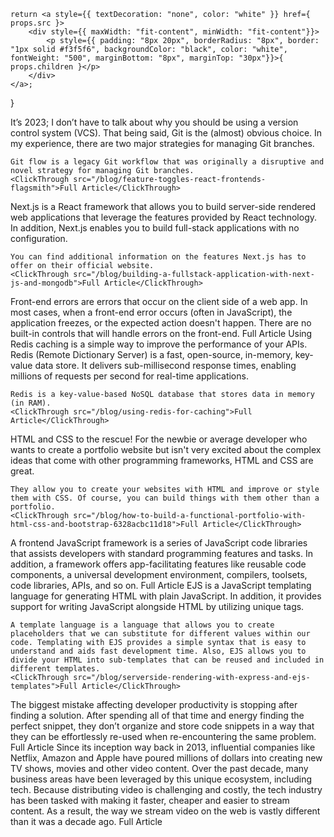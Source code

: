     return <a style={{ textDecoration: "none", color: "white" }} href={ props.src }>
        <div style={{ maxWidth: "fit-content", minWidth: "fit-content"}}>
            <p style={{ padding: "8px 20px", borderRadius: "8px", border: "1px solid #f3f5f6", backgroundColor: "black", color: "white", fontWeight: "500", marginBottom: "8px", marginTop: "30px"}}>{ props.children }</p>
        </div>
    </a>;
}


<Accordion title="Feature Toggles for React Frontends Using Flagsmith">
    It’s 2023; I don’t have to talk about why you should be using a version control system (VCS). That being said, Git is the (almost) obvious choice. In my experience, there are two major strategies for managing Git branches.

    Git flow is a legacy Git workflow that was originally a disruptive and novel strategy for managing Git branches.
    <ClickThrough src="/blog/feature-toggles-react-frontends-flagsmith">Full Article</ClickThrough>
</Accordion>

<Accordion title="Building a Fullstack Application with Next.js and MongoDB">
    Next.js is a React framework that allows you to build server-side rendered web applications that leverage the features provided by React technology. In addition, Next.js enables you to build full-stack applications with no configuration.

    You can find additional information on the features Next.js has to offer on their official website.
    <ClickThrough src="/blog/building-a-fullstack-application-with-next-js-and-mongodb">Full Article</ClickThrough>
</Accordion>

<Accordion title="A Rundown of Front-End Errors">
    Front-end errors are errors that occur on the client side of a web app. In most cases, when a front-end error occurs (often in JavaScript), the application freezes, or the expected action doesn't happen. There are no built-in controls that will handle errors on the front-end.
    <ClickThrough src="/blog/a-rundown-of-front-end-errors">Full Article</ClickThrough>
</Accordion>

<Accordion title="Using Redis Caching and the Redis CLI to Improve API Performance">
    Using Redis caching is a simple way to improve the performance of your APIs. Redis (Remote Dictionary Server) is a fast, open-source, in-memory, key-value data store. It delivers sub-millisecond response times, enabling millions of requests per second for real-time applications.

    Redis is a key-value-based NoSQL database that stores data in memory (in RAM).
    <ClickThrough src="/blog/using-redis-for-caching">Full Article</ClickThrough>
</Accordion>

<Accordion title="How to Build a Functional Portfolio with HTML, CSS and Bootstrap">
    HTML and CSS to the rescue! For the newbie or average developer who wants to create a portfolio website but isn't very excited about the complex ideas that come with other programming frameworks, HTML and CSS are great.

    They allow you to create your websites with HTML and improve or style them with CSS. Of course, you can build things with them other than a portfolio.
    <ClickThrough src="/blog/how-to-build-a-functional-portfolio-with-html-css-and-bootstrap-6328acbc11d18">Full Article</ClickThrough>
</Accordion>

<Accordion title="The Top 3 Frontend JavaScript Frameworks">
    A frontend JavaScript framework is a series of JavaScript code libraries that assists developers with standard programming features and tasks. In addition, a framework offers app-facilitating features like reusable code components, a universal development environment, compilers, toolsets, code libraries, APIs, and so on.
    <ClickThrough src="/blog/the-top-3-javascript-frontend-frameworks">Full Article</ClickThrough>
</Accordion>

<Accordion title="Serverside Rendering With Express And EJS Templates">
    EJS is a JavaScript templating language for generating HTML with plain JavaScript. In addition, it provides support for writing JavaScript alongside HTML by utilizing unique tags.

    A template language is a language that allows you to create placeholders that we can substitute for different values within our code. Templating with EJS provides a simple syntax that is easy to understand and aids fast development time. Also, EJS allows you to divide your HTML into sub-templates that can be reused and included in different templates.
    <ClickThrough src="/blog/serverside-rendering-with-express-and-ejs-templates">Full Article</ClickThrough>
</Accordion>

<Accordion title="How to Store Code Snippets (and Improve Developer Productivity 10x)">
    The biggest mistake affecting developer productivity is stopping after finding a solution. After spending all of that time and energy finding the perfect snippet, they don’t organize and store code snippets in a way that they can be effortlessly re-used when re-encountering the same problem.
    <ClickThrough src="/blog/how-to-store-code-snippets-and-10x-your-developer-productivity">Full Article</ClickThrough>
</Accordion>

<Accordion title="The Media Source Extension <> JavaScript API: The foundation of streaming on the web">
    Since its inception way back in 2013, influential companies like Netflix, Amazon and Apple have poured millions of dollars into creating new TV shows, movies and other video content. Over the past decade, many business areas have been leveraged by this unique ecosystem, including tech. Because distributing video is challenging and costly, the tech industry has been tasked with making it faster, cheaper and easier to stream content. As a result, the way we stream video on the web is vastly different than it was a decade ago.
    <ClickThrough src="/blog/the-media-source-extension-javascript-api-the-foundation-of-streaming-on-the-web">Full Article</ClickThrough>
</Accordion>
